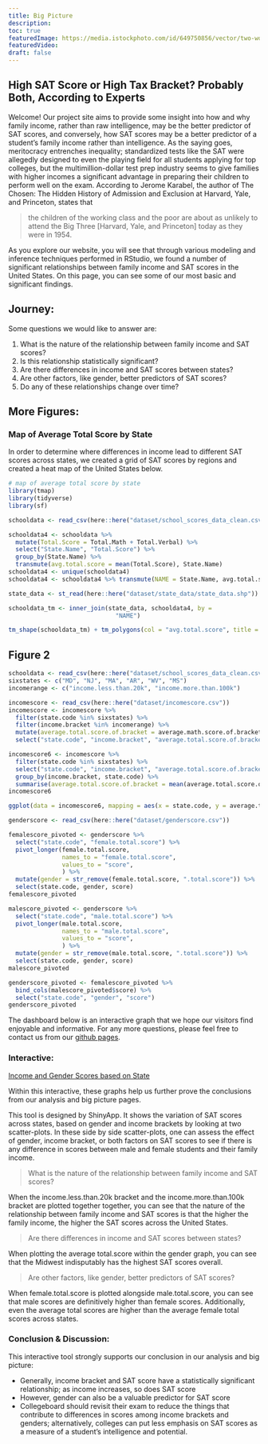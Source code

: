 ```yaml
---
title: Big Picture
description:
toc: true
featuredImage: https://media.istockphoto.com/id/649750856/vector/two-women-in-the-discussion.jpg?s=612x612&w=0&k=20&c=7t00YuJDJAuvH6tqBfYh3McAzl-2uV4GFWFtWZMfpi4=
featuredVideo:
draft: false
---
```

## High SAT Score or High Tax Bracket? Probably Both, According to Experts

Welcome! Our project site aims to provide some insight into how and why family income, rather than raw intelligence, may be the better predictor of SAT scores, and conversely, how SAT scores may be a better predictor of a student’s family income rather than intelligence. As the saying goes, meritocracy entrenches inequality; standardized tests like the SAT were allegedly designed to even the playing field for all students applying for top colleges, but the multimillion-dollar test prep industry seems to give families with higher incomes a significant advantage in preparing their children to perform well on the exam. According to Jerome Karabel, the author of The Chosen: The Hidden History of Admission and Exclusion at Harvard, Yale, and Princeton, states that 

 > the children of the working class and the poor are about as unlikely to attend the Big Three [Harvard, Yale, and Princeton] today as they were in 1954.

As you explore our website, you will see that through various modeling and inference techniques performed in RStudio, we found a number of significant relationships between family income and SAT scores in the United States. On this page, you can see some of our most basic and significant findings.

## Journey:

Some questions we would like to answer are:

1. What is the nature of the relationship between family income and SAT scores?
2. Is this relationship statistically significant?
3. Are there differences in income and SAT scores between states? 
4. Are other factors, like gender, better predictors of SAT scores?
5. Do any of these relationships change over time?

## More Figures:

### Map of Average Total Score by State

In order to determine where differences in income lead to different SAT scores across states, we created a grid of SAT scores by regions and created a heat map of the United States below.

```r
# map of average total score by state
library(tmap)
library(tidyverse)
library(sf)

schooldata <- read_csv(here::here("dataset/school_scores_data_clean.csv"))

schooldata4 <- schooldata %>%
  mutate(Total.Score = Total.Math + Total.Verbal) %>%
  select("State.Name", "Total.Score") %>%
  group_by(State.Name) %>%
  transmute(avg.total.score = mean(Total.Score), State.Name)
schooldata4 <- unique(schooldata4)
schooldata4 <- schooldata4 %>% transmute(NAME = State.Name, avg.total.score)

state_data <- st_read(here::here("dataset/state_data/state_data.shp"))

schooldata_tm <- inner_join(state_data, schooldata4, by =
                              "NAME")

tm_shape(schooldata_tm) + tm_polygons(col = "avg.total.score", title = "Avg SAT Score") + tm_layout(title = "Average SAT Score by State", title.position = c("center", "top"))

```

## Figure 2

```r
schooldata <- read_csv(here::here("dataset/school_scores_data_clean.csv"))
sixstates <- c("MD", "NJ", "MA", "AR", "WV", "MS")
incomerange <- c("income.less.than.20k", "income.more.than.100k")

incomescore <- read_csv(here::here("dataset/incomescore.csv"))
incomescore <- incomescore %>% 
  filter(state.code %in% sixstates) %>%
  filter(income.bracket %in% incomerange) %>%
  mutate(average.total.score.of.bracket = average.math.score.of.bracket + average.verbal.score.of.bracket) %>% 
  select("state.code", "income.bracket", "average.total.score.of.bracket") 

incomescore6 <- incomescore %>%
  filter(state.code %in% sixstates) %>%
  select("state.code", "income.bracket", "average.total.score.of.bracket") %>%
  group_by(income.bracket, state.code) %>%
  summarise(average.total.score.of.bracket = mean(average.total.score.of.bracket))
incomescore6

ggplot(data = incomescore6, mapping = aes(x = state.code, y = average.total.score.of.bracket, fill = income.bracket)) + geom_col() + labs(x = "State", y = "Average SAT Score", color = "Income Bracket", title = "Average SAT Score of Lowest and Highest Income Brackets") + facet_wrap(~income.bracket) 
```

```r
genderscore <- read_csv(here::here("dataset/genderscore.csv"))

femalescore_pivoted <- genderscore %>%
  select("state.code", "female.total.score") %>%
  pivot_longer(female.total.score,
               names_to = "female.total.score", 
               values_to = "score",
               ) %>%
  mutate(gender = str_remove(female.total.score, ".total.score")) %>%
  select(state.code, gender, score)
femalescore_pivoted

malescore_pivoted <- genderscore %>%
  select("state.code", "male.total.score") %>%
  pivot_longer(male.total.score,
               names_to = "male.total.score", 
               values_to = "score",
               ) %>%
  mutate(gender = str_remove(male.total.score, ".total.score")) %>%
  select(state.code, gender, score)
malescore_pivoted

genderscore_pivoted <- femalescore_pivoted %>% 
  bind_cols(malescore_pivoted$score) %>%
  select("state.code", "gender", "score")
genderscore_pivoted
```


The dashboard below is an interactive graph that we hope our visitors find enjoyable and informative. For any more questions, please feel free to contact us from our [github pages](https://abctma415f22.netlify.app/about/).

### Interactive:

[Income and Gender Scores based on State](https://avramoutar.shinyapps.io/incomegenderinteractive/)

Within this interactive, these graphs help us further prove the conclusions from our analysis and big picture pages.

This tool is designed by ShinyApp. It shows the variation of SAT scores across states, based on gender and income brackets by looking at two scatter-plots. In these side by side scatter-plots, one can assess the effect of gender, income bracket, or both factors on SAT scores to see if there is any difference in scores between male and female students and their family income. 

 > What is the nature of the relationship between family income and SAT scores?

When the income.less.than.20k bracket and the income.more.than.100k bracket are plotted together together, you can see that the nature of the relationship between family income and SAT scores is that the higher the family income, the higher the SAT scores across the United States. 

 > Are there differences in income and SAT scores between states? 
 
When plotting the average total.score within the gender graph, you can see that the Midwest indisputably has the highest SAT scores overall. 

 > Are other factors, like gender, better predictors of SAT scores?
 
When female.total.score is plotted alongside male.total.score, you can see that male scores are definitively higher than female scores. Additionally, even the average total scores are higher than the average female total scores across states. 

### Conclusion & Discussion:
This interactive tool strongly supports our conclusion in our analysis and big picture:

* Generally, income bracket and SAT score have a statistically significant relationship; as income increases, so does SAT score
* However, gender can also be a valuable predictor for SAT score
* Collegeboard should revisit their exam to reduce the things that contribute to differences in scores among income brackets and genders; alternatively, colleges can put less emphasis on SAT scores as a measure of a student's intelligence and potential. 


